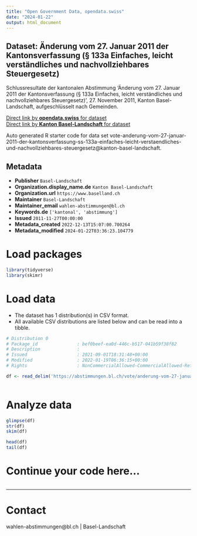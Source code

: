```yaml
---
title: "Open Government Data, opendata.swiss"
date: "2024-01-22"
output: html_document
---
```


## Dataset: Änderung vom 27. Januar 2011 der Kantonsverfassung (§ 133a Einfaches, leicht verständliches und nachvollziehbares Steuergesetz)

Schlussresultate der kantonalen Abstimmung 'Änderung vom 27. Januar 2011 der Kantonsverfassung (§ 133a Einfaches, leicht verständliches und nachvollziehbares Steuergesetz)', 27. November 2011, Kanton Basel-Landschaft, aufgeschlüsselt nach Gemeinden.

[Direct link by **opendata.swiss** for dataset](https://opendata.swiss/de/dataset/anderung-vom-27-januar-2011-der-kantonsverfassung-133a-einfaches-leicht-verstandliches-und-nach)<br>
[Direct link by **Kanton Basel-Landschaft** for dataset](https://abstimmungen.bl.ch/vote/anderung-vom-27-januar-2011-der-kantonsverfassung-ss-133a-einfaches-leicht-verstaendliches-und-nachvollziehbares-steuergesetz/data)

Auto generated R starter code for data set vote-anderung-vom-27-januar-2011-der-kantonsverfassung-ss-133a-einfaches-leicht-verstaendliches-und-nachvollziehbares-steuergesetz@kanton-basel-landschaft.

## Metadata

- **Publisher** `Basel-Landschaft`
- **Organization.display_name.de** `Kanton Basel-Landschaft`
- **Organization.url** `https://www.baselland.ch`
- **Maintainer** `Basel-Landschaft`
- **Maintainer_email** `wahlen-abstimmungen@bl.ch`
- **Keywords.de** `['kantonal', 'abstimmung']`
- **Issued** `2011-11-27T00:00:00`
- **Metadata_created** `2022-12-13T15:07:00.700264`
- **Metadata_modified** `2024-01-22T03:36:23.104779`


# Load packages

```r

library(tidyverse)
library(skimr)

```

# Load data

-   The dataset has 1 distribution(s) in CSV format.
-   All available CSV distributions are listed below and can be read into a tibble.

```r

# Distribution 0
# Package_id               : bef0beef-ea0d-446c-b517-041b59f38f82
# Description              : 
# Issued                   : 2021-09-01T18:31:48+00:00
# Modified                 : 2022-01-19T06:36:15+00:00
# Rights                   : NonCommercialAllowed-CommercialAllowed-ReferenceRequired

df <- read_delim('https://abstimmungen.bl.ch/vote/anderung-vom-27-januar-2011-der-kantonsverfassung-ss-133a-einfaches-leicht-verstaendliches-und-nachvollziehbares-steuergesetz/data-csv')



```

# Analyze data

```r

glimpse(df)
str(df)
skim(df)

head(df)
tail(df)

```

# Continue your code here...

```r

```

------------------------------------------------------------------------

# Contact

wahlen-abstimmungen@bl.ch | Basel-Landschaft
